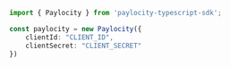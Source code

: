 ```typescript index.ts
import { Paylocity } from 'paylocity-typescript-sdk';

const paylocity = new Paylocity({
    clientId: "CLIENT_ID",
    clientSecret: "CLIENT_SECRET"
})
```